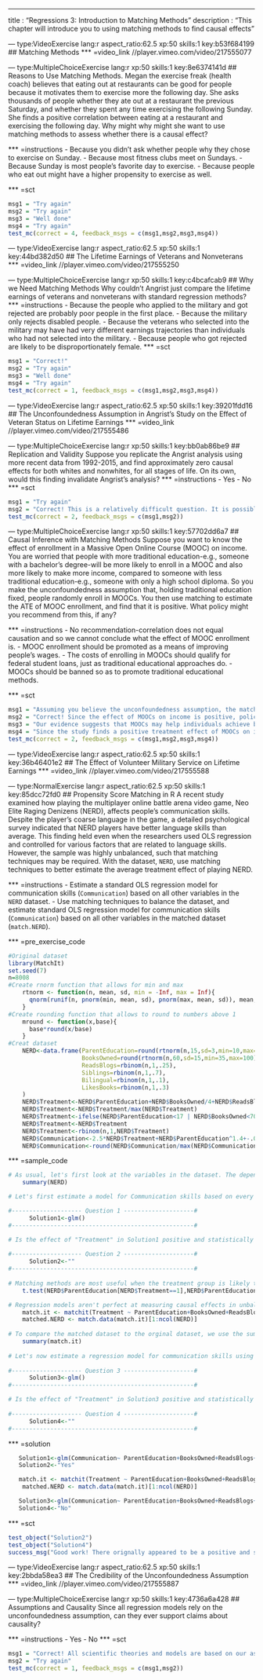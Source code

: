 --- 
title       : "Regressions 3: Introduction to Matching Methods"
description : "This chapter will introduce you to using matching methods to find causal effects"
 
 
--- type:VideoExercise lang:r aspect_ratio:62.5 xp:50 skills:1 key:b53f684199
## Matching Methods
*** =video_link
//player.vimeo.com/video/217555077

--- type:MultipleChoiceExercise lang:r xp:50 skills:1 key:8e6374141d
## Reasons to Use Matching Methods. 
Megan the exercise freak (health coach) believes that eating out at restaurants can be good for people because it motivates them to exercise more the following day. She asks thousands of people whether they ate out at a restaurant the previous Saturday, and whether they spent any time exercising the following Sunday. She finds a positive correlation between eating at a restaurant and exercising the following day. Why might why might she want to use matching methods to assess whether there is a causal effect?

*** =instructions
- Because you didn't ask whether people why they chose to exercise on Sunday.
- Because most fitness clubs meet on Sundays.
- Because Sunday is most people's favorite day to exercise.
- Because people who eat out might have a higher propensity to exercise as well.

*** =sct
```{r}
msg1 = "Try again"
msg2 = "Try again"
msg3 = "Well done"
msg4 = "Try again"
test_mc(correct = 4, feedback_msgs = c(msg1,msg2,msg3,msg4))
```




--- type:VideoExercise lang:r aspect_ratio:62.5 xp:50 skills:1 key:44bd382d50
## The Lifetime Earnings of Veterans and Nonveterans
*** =video_link
//player.vimeo.com/video/217555250


--- type:MultipleChoiceExercise lang:r xp:50 skills:1 key:c4bcafcab9
## Why we Need Matching Methods
Why couldn't Angrist just compare the lifetime earnings of veterans and nonveterans with standard regression methods?
*** =instructions
- Because the people who applied to the military and got rejected are probably poor people in the first place.
- Because the military only rejects disabled people.
- Because the veterans who selected into the military may have had very different earnings trajectories than individuals who had not selected into the military.
- Because people who got rejected are likely to be disproportionately female.
*** =sct
```{r}
msg1 = "Correct!"
msg2 = "Try again"
msg3 = "Well done"
msg4 = "Try again"
test_mc(correct = 1, feedback_msgs = c(msg1,msg2,msg3,msg4))
```



--- type:VideoExercise lang:r aspect_ratio:62.5 xp:50 skills:1 key:39201fdd16
## The Unconfoundedness Assumption in Angrist's Study on the Effect of Veteran Status on Lifetime Earnings
*** =video_link
//player.vimeo.com/video/217555486



--- type:MultipleChoiceExercise lang:r xp:50 skills:1 key:bb0ab86be9
## Replication and Validity
Suppose you replicate the Angrist analysis using more recent data from 1992-2015, and find approximately zero causal effects for both whites and nonwhites, for all stages of life. On its own, would this finding invalidate Angrist's analysis?
*** =instructions
- Yes
- No
*** =sct
```{r}
msg1 = "Try again"
msg2 = "Correct! This is a relatively difficult question. It is possible that unit level causal effects change over time, so using a different data set with more recent data may simply tell us that the causal effect has been decreasing over time. If this is the case, your replication does not necessarily invalidate his analysis. On the other hand, if you have a strong reason to believe that the causal effects do not change over time, then this would perhaps call into question the validity of the earlier findings."
test_mc(correct = 2, feedback_msgs = c(msg1,msg2))
```

--- type:MultipleChoiceExercise lang:r xp:50 skills:1 key:57702dd6a7
## Causal Inference with Matching Methods 
Suppose you want to know the effect of enrollment in a Massive Open Online Course (MOOC) on income. You are worried that people with more traditional education-e.g., someone with a bachelor's degree-will be more likely to enroll in a MOOC and also more likely to make more income, compared to someone with less traditional education-e.g., someone with only a high school diploma. So you make the unconfoundedness assumption that, holding traditional education fixed, people randomly enroll in MOOCs. You then use matching to estimate the ATE of MOOC enrollment, and find that it is positive. What policy might you recommend from this, if any?

*** =instructions
- No recommendation-correlation does not equal causation and so we cannot conclude what the effect of MOOC enrollment is.
- MOOC enrollment should be promoted as a means of improving people's wages.
- The costs of enrolling in MOOCs should qualify for federal student loans, just as traditional educational approaches do.
- MOOCs should be banned so as to promote traditional educational methods.

*** =sct
```{r}
msg1 = "Assuming you believe the unconfoundedness assumption, the matching method does actually get a true causal effect. As usual, there is always room for debate on whether this assumption is credible, but this answer overstates that case."
msg2 = "Correct! Since the effect of MOOCs on income is positive, policies which promote MOOCs will tend to increase income on average."
msg3 = "Our evidence suggests that MOOCs may help individuals achieve better incomes, but we do not have enough informtion to justify whether MOOCs should qualify for student loans. For example, given that MOOCs are relatively inexpensive to enroll in, it may be unnecessary or unreasonably costly to create a system that provides federal student loans for MOOCs."
msg4 = "Since the study finds a positive treatment effect of MOOCs on income, this is an unintuitive conclusion to arrive at."
test_mc(correct = 2, feedback_msgs = c(msg1,msg2,msg3,msg4))
```



--- type:VideoExercise lang:r aspect_ratio:62.5 xp:50 skills:1 key:36b46401e2
## The Effect of Volunteer Military Service on Lifetime Earnings
*** =video_link
//player.vimeo.com/video/217555588


--- type:NormalExercise lang:r aspect_ratio:62.5 xp:50 skills:1 key:85dcc72fd0
## Propensity Score Matching in R
A recent study examined how playing the multiplayer online battle arena video game, Neo Elite Raging Denizens (NERD), affects people's communication skills. Despite the player's coarse language in the game, a detailed psychological survey indicated that NERD players have better language skills than average. This finding held even when the researchers used OLS regression and controlled for various factors that are related to language skills. However, the sample was highly unbalanced, such that matching techniques may be required. With the dataset, `NERD`, use matching techniques to better estimate the average treatment effect of playing NERD.

*** =instructions
- Estimate a standard OLS regression model for communication skills (`Communication`) based on all other variables in the `NERD` dataset.
- Use matching techniques to balance the dataset, and estimate standard OLS regression model for communication skills (`Communication`) based on all other variables in the matched dataset (`match.NERD`).


*** =pre_exercise_code
```{r}
#Original dataset
library(MatchIt)
set.seed(7)
n=8008
#Create rnorm function that allows for min and max
    rtnorm <- function(n, mean, sd, min = -Inf, max = Inf){
      qnorm(runif(n, pnorm(min, mean, sd), pnorm(max, mean, sd)), mean, sd)
    }
#Create rounding function that allows to round to numbers above 1
    mround <- function(x,base){ 
      base*round(x/base) 
    } 
#Creat dataset
    NERD<-data.frame(ParentEducation=round(rtnorm(n,15,sd=3,min=10,max=20),1),
                     BooksOwned=round(rtnorm(n,60,sd=15,min=35,max=100),1),
                     ReadsBlogs=rbinom(n,1,.25),
                     Siblings=rbinom(n,1,.7),
                     Bilingual=rbinom(n,1,.1),
                     LikesBooks=rbinom(n,1,.3)
    )
    NERD$Treatment<-NERD$ParentEducation+NERD$BooksOwned/4+NERD$ReadsBlogs*10-NERD$Siblings*5+NERD$LikesBooks*10 +rnorm(n,10,3)
    NERD$Treatment<-NERD$Treatment/max(NERD$Treatment)
    NERD$Treatment<-ifelse(NERD$ParentEducation<17 | NERD$BooksOwned<70,0,NERD$Treatment)
    NERD$Treatment<-NERD$Treatment
    NERD$Treatment<-rbinom(n,1,NERD$Treatment)
    NERD$Communication<-2.5*NERD$Treatment+NERD$ParentEducation^1.4+-.01*NERD$Treatment*NERD$ParentEducation+-.01*NERD$Treatment*NERD$BooksOwned^1.2+NERD$BooksOwned*.6+1.5*NERD$ReadsBlogs+NERD$LikesBooks*.7 + NERD$Siblings + .25*NERD$Bilingual +rnorm(n,5,1) 
    NERD$Communication<-round(NERD$Communication/max(NERD$Communication)*10)

```
*** =sample_code
```{r}
# As usual, let's first look at the variables in the dataset. The dependent variable in our model, Communication, was measured via a battery of questions and put on a 1:10 scale, with 1=very poor communication skills and 10=very good communication skills. Whether the respondent plays NERD is measured via the Treatment variable. Only a small proportion of our sample actually played NERD. The other variables in the dataset are  factors that could possibly affect a person's communication ability. Most are measured as binary or "dummy" variables. For example, respondents who had any siblings were marked with a "1" in the siblings variable. 
    summary(NERD)

# Let's first estimate a model for Communication skills based on every other variable in the dataset. Use R's glm() formula. 

#-------------------- Question 1 --------------------#
      Solution1<-glm()
#----------------------------------------------------#

# Is the effect of "Treatment" in Solution1 positive and statistically significant? Use the summary command on Solution1 to check. Answer with "Yes" or "No"
    
#-------------------- Question 2 --------------------#
      Solution2<-""
#----------------------------------------------------#
    
# Matching methods are most useful when the treatment group is likely to be different from the general population. To determine if the treatment group differs from the population on any variable, we could run a t.test. The following is an example of how we would test if the treatment group tends to have more or less educated parents than the rest of the sample. This t.test suggests that our Treatment group has much more educated parents than in our control group.
    t.test(NERD$ParentEducation[NERD$Treatment==1],NERD$ParentEducation[NERD$Treatment==0])

# Regression models aren't perfect at measuring causal effects in unbalanced data. A more robust way to test the effect of our treatment on communication skills is through matching methods. Matching methods balance the treatment group with the control group so that they are more identical. In R, the best tool for doing matching is the "MatchIt" package. Below, we use the MatchIt package to subset our NERD dataset so that our control group contains observations that are most similar to those in our treatment group. The below syntax builds a model for estimating "Treatment" by all other control variables in our dataset, and subsets the NERD dataset to observations that have a high predicted probability for being in the treatment group. There are many methods for matching data, but in this question, we use MatchIt's default methods. 
    match.it <- matchit(Treatment ~ ParentEducation+BooksOwned+ReadsBlogs+Siblings+Bilingual+LikesBooks, data = NERD)
    matched.NERD <- match.data(match.it)[1:ncol(NERD)]
    
# To compare the matched dataset to the orginal dataset, we use the summary command on the object produced by the "matchit" formula. The "Summary of balance for all data" shows mean values of each variable across our original treatment and control groups, and the "Summary of balance for matched data" shows mean values of each variable across our matched dataset. You may notice that the mean values between the treatment and control groups are much more similar in the matched dataset than in the original dataset. The "Sample sizes" output shows that the algorithm matched one observation in the control group for each observation in the treatment group.
    summary(match.it)    
    
# Let's now estimate a regression model for communication skills using our matched dataset (matched.NERD). The syntax should be identical to Solution1, except that we are using the matched.NERD dataset.
    
#-------------------- Question 3 --------------------#
      Solution3<-glm()
#----------------------------------------------------#

# Is the effect of "Treatment" in Solution3 positive and statistically significant? Use the summary command on Solution3 to check. Answer with "Yes" or "No"
    
#-------------------- Question 4 --------------------#
      Solution4<-""
#----------------------------------------------------#

```
*** =solution
```{r}
   Solution1<-glm(Communication~ ParentEducation+BooksOwned+ReadsBlogs+Siblings+Bilingual+LikesBooks+Treatment,data=NERD)
   Solution2<-"Yes"

   match.it <- matchit(Treatment ~ ParentEducation+BooksOwned+ReadsBlogs+Siblings+Bilingual+LikesBooks, data = NERD)
    matched.NERD <- match.data(match.it)[1:ncol(NERD)]

   Solution3<-glm(Communication~ ParentEducation+BooksOwned+ReadsBlogs+Siblings+Bilingual+LikesBooks+Treatment,data=matched.NERD)
   Solution4<-"No"
```
*** =sct
```{r}
test_object("Solution2")
test_object("Solution4")
success_msg("Good work! There orignally appeared to be a positive and statistically significant effect for playing NERD on respondent's communication skills, but when we balanced the data, this effect disappeared. This suggests that playing NERD does not improve people's communication skills; rather, NERD players tend to have good communication skills for a variety of other reasons.")
```



--- type:VideoExercise lang:r aspect_ratio:62.5 xp:50 skills:1 key:2bbda58ea3
## The Credibility of the Unconfoundedness Assumption
*** =video_link
//player.vimeo.com/video/217555887


--- type:MultipleChoiceExercise lang:r xp:50 skills:1 key:4736a6a428
## Assumptions and Causality
Since all regression models rely on the unconfoundedness assumption, can they ever support claims about causality?

*** =instructions
- Yes
- No
*** =sct
```{r}
msg1 = "Correct! All scientific theories and models are based on our assumptions about the world. Few, if any, statistical models can prove whether two variables are causally related. However, if our models rest on reasonable assumptions, they can support our claims about causality. This is also why we have so many models to test causal relationships. There are many statistical models where the unconfoundedness assumption is more plausible than in OLS regression"
msg2 = "Try again"
test_mc(correct = 1, feedback_msgs = c(msg1,msg2))
```
